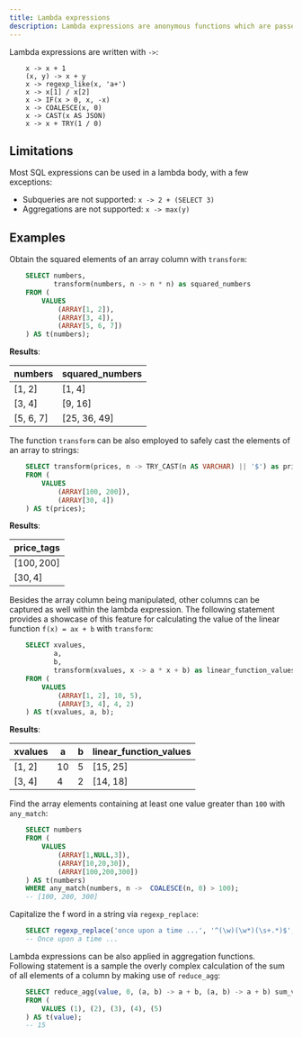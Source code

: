 ```yaml
---
title: Lambda expressions
description: Lambda expressions are anonymous functions which are passed as arguments to higher-order SQL functions.
---
```


Lambda expressions are written with `->`:
```text
    x -> x + 1
    (x, y) -> x + y
    x -> regexp_like(x, 'a+')
    x -> x[1] / x[2]
    x -> IF(x > 0, x, -x)
    x -> COALESCE(x, 0)
    x -> CAST(x AS JSON)
    x -> x + TRY(1 / 0)
```
## Limitations

Most SQL expressions can be used in a lambda body, with a few
exceptions:

-   Subqueries are not supported: `x -> 2 + (SELECT 3)`
-   Aggregations are not supported: `x -> max(y)`

## Examples

Obtain the squared elements of an array column with
`transform`:
```sql
    SELECT numbers,
           transform(numbers, n -> n * n) as squared_numbers
    FROM (
        VALUES
            (ARRAY[1, 2]),
            (ARRAY[3, 4]),
            (ARRAY[5, 6, 7])
    ) AS t(numbers);
```
**Results**:  

| numbers   | squared_numbers |
|-----------|-----------------|
| [1, 2]    | [1, 4]          |
| [3, 4]    | [9, 16]         |
| [5, 6, 7] | [25, 36, 49]    |


The function `transform` can be also
employed to safely cast the elements of an array to strings:
```sql
    SELECT transform(prices, n -> TRY_CAST(n AS VARCHAR) || '$') as price_tags
    FROM (
        VALUES
            (ARRAY[100, 200]),
            (ARRAY[30, 4])
    ) AS t(prices);
```
**Results**: 

| price_tags  |
|-------------|
| [100$, 200$] |
| [30$, 4$]    |

Besides the array column being manipulated, other columns can be
captured as well within the lambda expression. The following statement
provides a showcase of this feature for calculating the value of the
linear function `f(x) = ax + b` with `transform`:
```sql
    SELECT xvalues,
           a,
           b,
           transform(xvalues, x -> a * x + b) as linear_function_values
    FROM (
        VALUES
            (ARRAY[1, 2], 10, 5),
            (ARRAY[3, 4], 4, 2)
    ) AS t(xvalues, a, b);
```
**Results**: 

| xvalues | a  | b | linear_function_values |
|---------|----|---|------------------------|
| [1, 2]  | 10 | 5 | [15, 25]               |
| [3, 4]  |  4 | 2 | [14, 18]               |


Find the array elements containing at least one value greater than `100`
with `any_match`:
```sql
    SELECT numbers
    FROM (
        VALUES
            (ARRAY[1,NULL,3]),
            (ARRAY[10,20,30]),
            (ARRAY[100,200,300])
    ) AS t(numbers)
    WHERE any_match(numbers, n ->  COALESCE(n, 0) > 100);
    -- [100, 200, 300]
```
Capitalize the f word in a string via `regexp_replace`:
```sql
    SELECT regexp_replace('once upon a time ...', '^(\w)(\w*)(\s+.*)$',x -> upper(x[1]) || x[2] || x[3]);
    -- Once upon a time ...
```

Lambda expressions can be also applied in aggregation functions.
Following statement is a sample the overly complex calculation of the
sum of all elements of a column by making use of `reduce_agg`:
```sql
    SELECT reduce_agg(value, 0, (a, b) -> a + b, (a, b) -> a + b) sum_values
    FROM (
        VALUES (1), (2), (3), (4), (5)
    ) AS t(value);
    -- 15
```